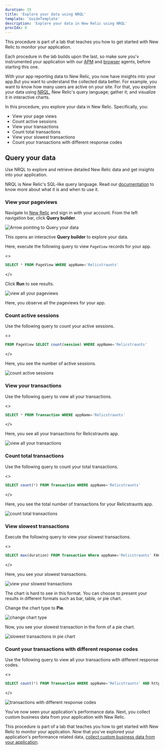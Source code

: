 ```yaml
---
duration: 15
title: 'Explore your data using NRQL'
template: 'GuideTemplate'
description: 'Explore your data in New Relic using NRQL'
procIdx: 6
---
```


<Callout variant="course" title="lab">

This procedure is part of a lab that teaches you how to get started with New Relic to monitor your application.

Each procedure in the lab builds upon the last, so make sure you'v instrumented your application with our [APM](/collect-data/monitor-your-application/install-apm) and [browser](/collect-data/monitor-your-application/install-browser-agent) agents, before starting this one.

</Callout>

With your app reporting data to New Relic, you now have insights into your app.But you want to understand the collected data better. For example, you want to know how many users are active on your site. For that, you explore your data using [NRQL](https://docs.newrelic.com/docs/query-your-data/nrql-new-relic-query-language/get-started/introduction-nrql-new-relics-query-language/), New Relic's query language; gather it; and visualize it in interactive charts.

In this procedure, you explore your data in New Relic. Specifically, you:

- View your page views
- Count active sessions
- View your transactions
- Count total transactions
- View your slowest transactions
- Count your transactions with different response codes

## Query your data

Use NRQL to explore and retrieve detailed New Relic data and get insights into your application.

<Callout variant='tip'>

NRQL is New Relic's SQL-like query language. Read our [documentation](https://docs.newrelic.com/docs/query-your-data/nrql-new-relic-query-language/get-started/introduction-nrql-new-relics-query-language/) to know more about what it is and when to use it.

</Callout>

### View your pageviews

<Steps>

<Step>

Navigate to [New Relic](https://one.newrelic.com/) and sign in with your account. From the left navigation bar, click **Query builder**.

![Arrow pointing to Query your data](../../../images/foodme/query-your-data.png)

This opens an interactive **Query builder** to explore your data.

</Step>

<Step>

Here, execute the following query to view `PageView` records for your app.

<>

```sql
SELECT * FROM PageView WHERE appName='Relicstraunts'
```

</>

Click **Run** to see results.

![view all your pageviews](../../../images/foodme/view-pageviews.png)

Here, you observe all the pageviews for your app.

### Count active sessions

Use the following query to count your active sessions.

<>

```sql
FROM PageView SELECT count(session) WHERE appName='Relicstraunts'
```

</>

Here, you see the number of active sessions.

![count active sessions](../../../images/foodme/active-sessions.png)

### View your transactions

Use the following query to view all your transactions.

<>

```sql
SELECT * FROM Transaction WHERE appName='Relicstraunts'
```

</>

Here, you see all your transactions for Relicstraunts app.

![view all your transactions](../../../images/foodme/view-transactions.png)

### Count total transactions

Use the following query to count your total transactions.

<>

```sql
SELECT count(*) FROM Transaction WHERE appName='Relicstraunts'
```

</>

Here, you see the total number of transactions for your Relicstraunts app.

![count total transactions](../../../images/foodme/count-all-transactions.png)

### View slowest transactions

Execute the following query to view your slowest transactions.

<>

```sql
SELECT max(duration) FROM Transaction Where appName='Relicstraunts' FACET name
```

</>

Here, you see your slowest transactions.

![view your slowest transactions](../../../images/foodme/slowest-transactions.png)

The chart is hard to see in this format. You can choose to present your results in different formats such as bar, table, or pie chart.

Change the chart type to **Pie**.

![change chart type](../../../images/foodme/chart-types.png)

Now, you see your slowest transaction in the form of a pie chart.

![slowest transactions in pie chart](../../../images/foodme/slow-transactions-pie.png)

### Count your transactions with different response codes

Use the following query to view all your transactions with different response codes.

<>

```sql
SELECT count(*) FROM Transaction WHERE appName='Relicstraunts' AND http.statusCode!='200' FACET http.statusCode
```

</>

![transactions with different response codes](../../../images/foodme/transactions-with-different-response-code.png)

</Step>

</Steps>

You've now seen your application's performance data. Next, you collect custom business data from your application with New Relic.

<Callout variant='lab'>

This procedure is part of a lab that teaches you how to get started with New Relic to monitor your application. Now that you've explored your application's performance related data, [collect custom business data from your application](/collect-data/monitor-your-application/collect-custom-data).

</Callout>
